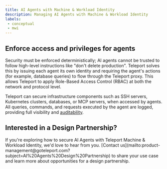 ```yaml
---
title: AI Agents with Machine & Workload Identity
description: Managing AI Agents with Machine & Workload Identity
labels:
 - conceptual
 - mwi
---
```


## Enforce access and privileges for agents

Security must be enforced deterministically; AI agents cannot be trusted to follow high-level instructions like "don't delete production". 
Teleport solves this by issuing each agent its own identity and requiring the agent's actions (for example, database queries) to flow through the Teleport proxy. 
This allows Teleport to apply Role-Based Access Control (RBAC) at both the network and protocol level.

Teleport can secure infrastructure components such as SSH servers, Kubernetes clusters, databases, or MCP servers, when accessed by agents. 
All queries, commands, and requests executed by the agent are logged, providing full visibility and [auditability](/reference/monitoring/audit.mdx).

## Interested in a Design Partnership?

<Admonition type="tip" title="Exploring AI Agents with MWI?">
If you're exploring how to secure AI Agents with Teleport Machine & Workload Identity, we'd love to hear from you. 
[Contact us](mailto:product-management@goteleport.com?subject=AI%20Agents%20Design%20Partnership) to share your use case and learn more about opportunities for a design partnership.
</Admonition>

